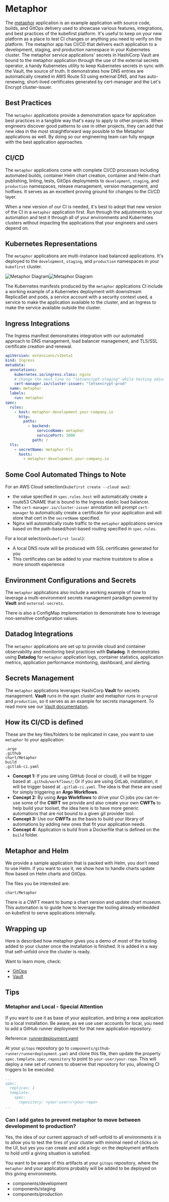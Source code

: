 
# Metaphor

The [metaphor](https://github.com/kubefirst/gitops-template/tree/main/metaphor) application is an example application with source code, builds, and GitOps delivery used to showcase various features, integrations, and best practices of the kubefirst platform. It's useful to keep on your new platform as a place to test CI changes or anything you need to verify on the platform. The metaphor app has CI/CD that delivers each application to a development, staging, and production namespace in your Kubernetes cluster. The metaphor service applications' secrets in HashiCorp Vault are bound to the metaphor application through the use of the external secrets operator, a handy Kubernetes utility to keep Kubernetes secrets in sync with the Vault, the source of truth. It demonstrates how DNS entries are automatically created in AWS Route 53 using external DNS, and has auto-renewing, short-lived certificates generated by cert-manager and the Let's Encrypt cluster-issuer.

## Best Practices

The `metaphor` applications provide a demonstration space for application best practices in a tangible way that's easy to apply to other projects. When engineers discover good patterns to use in other projects, they can add that new idea in the most straightforward way possible to the Metaphor applications as well. By doing so our engineering team can fully engage with the best application approaches.

## CI/CD

The `metaphor` applications come with complete CI/CD processes including automated builds, container Helm chart creation, container and Helm chart publishing, linting, tests, GitOps deployments to `development`, `staging`, and `production` namespaces, release management, version management, and hotfixes. It serves as an excellent proving ground for changes to the CI/CD layer.

When a new version of our CI is needed, it's best to adopt that new version of the CI in a `metaphor` application first. Run through the adjustments to your automation and test it through all of your environments and Kubernetes clusters without impacting the applications that your engineers and users depend on.

## Kubernetes Representations

The `metaphor` applications are multi-instance load balanced applications. It's deployed to the `development`, `staging`, and `production` namespaces in your `kubefirst` cluster.

![Metaphor Diagram](../img/metaphor/metaphor-diagram-light.png#light-mode)![Metaphor Diagram](../img/metaphor/metaphor-diagram-dark.png#dark-mode)

The Kubernetes manifests produced by the `metaphor` applications CI include a working example of a Kubernetes deployment with downstream ReplicaSet and pods, a service account with a security context used, a service to make the application available to the cluster, and an Ingress to make the service available outside the cluster.

## Ingress Integrations

The Ingress manifest demonstrates integration with our automated approach to DNS management, load balancer management, and TLS/SSL certificate creation and renewal.

``` yaml
apiVersion: extensions/v1beta1
kind: Ingress
metadata:
  annotations:
    kubernetes.io/ingress.class: nginx
    # Change the next line to "letsencrypt-staging" while testing adjustments, change to "letsencrypt-prod" after confirming LE certificate was issued
    cert-manager.io/cluster-issuer: "letsencrypt-prod"
  name: metaphor
  labels:
    run: metaphor
spec:
  rules:
    - host: metaphor-development.your-company.io
      http:
        paths:
          - backend:
              serviceName: metaphor
              servicePort: 3000
            path: /
  tls:
    - secretName: metaphor-tls
      hosts:
        - metaphor-development.your-company.io
```

## Some Cool Automated Things to Note

For an AWS Cloud selection(`kubefirst create --cloud aws`):

- the value specified in `spec.rules.host` will automatically create a route53 CNAME that is bound to the Ingress elastic load balancer.
- The `cert-manager.io/cluster-issuer` annotation will prompt `cert-manager` to automatically create a certificate for your application and will store that cert in the `secretName` specified.
- Nginx will automatically route traffic to the `metaphor` applications service based on the path-based/host-based routing specified in `spec.rules`.

For a local selection(`kubefirst local`):

- A local DNS route will be produced with SSL certificates generated for you
- This certificates can be added to your machine truststore to allow a more smooth experience

## Environment Configurations and Secrets

The `metaphor` applications also include a working example of how to leverage a multi-environment secrets management paradigm powered by **Vault** and `external-secrets`.

There is also a ConfigMap implementation to demonstrate how to leverage non-sensitive configuration values.

## Datadog Integrations

The `metaphor` applications are set up to provide cloud and container observability and monitoring best practices with **Datadog**. It demonstrates using **Datadog** for `metaphor` application logs, container statistics, application metrics, application performance monitoring, dashboard, and alerting.

## Secrets Management

The `metaphor` applications leverages HashiCorp **Vault** for secrets management. **Vault** runs in the `mgmt` cluster and metaphor runs in `preprod` and `production`, so it serves as an example for secrets management. To read more see our [Vault documentation](./vault.mdx).

## How its CI/CD is defined

These are the key files/folders to be replicated in case, you want to use `metaphor` to your application:

```shell
.argo
.github
chart/Metaphor
build
.gitlab-ci.yaml
```

- **Concept 1:** If you are using GitHub (local or cloud), it will be trigger based at `.github/workflows/`; Or if you are using GitLab, installation, it will be trigger based at `.gitlab-ci.yaml`. The idea is that these are used for simply triggering an **Argo Workflows**.
- **Concept 2:** By using **Argo Workflows** to drive your CI jobs you can re-use some of the **CWFT** we provide and also create your own **CWFTs** to help build your toolset, the idea here is to have more generic automations that are not bound to a given git provider tool.
- **Concept 3:** Use our **CWFTs** as the basis to build your library of automations by adding new ones that fit your application needs.
- **Concept 4:** Application is build from a Dockerfile that is defined on the `build` folder.

## Metaphor and Helm

We provide a sample application that is packed with Helm, you don't need to use Helm. if you want to use it, we show how to handle charts update flow based on Helm charts and GitOps.

The files you be interested are:

```shell
chart/Metaphor
```

There is a CWFT meant to bump a chart version and update chart museum. This automation is to guide how to leverage the tooling already embedded on kubefirst to serve applications internally.

## Wrapping up

Here is described how metaphor gives you a demo of most of the tooling added to your cluster once the installation is finished. It is added in a way that self-unfold once the cluster is ready.

Want to learn more, check:

- [GitOps](./gitops.mdx)
- [Vault](./vault.mdx)

## Tips

### Metaphor and Local - Special Attention

If you want to use it as base of your application, and bring a new application to a local installation. Be aware, as we use user accounts for local, you need to add a GitHub runner deployment for that new application repository.

Reference: [runnerdeployment.yaml](https://github.com/kubefirst/gitops-template/blob/main/k3d-github/cluster-types/mgmt/components/github-runner/runnerdeployment.yaml)

At your `gitops` repository go to `components/github-runner/runnerdeployment.yaml` and clone this file, then update the property `spec.template.spec.repository` to point to `your-user/your-repo`. This will deploy a new set of runners to observe that repository for you, allowing CI triggers to be executed.

```yaml
...
spec:
  replicas: 1
  template:
    spec:
      repository: <your-user>/<your-repo>
...
```

### Can I add gates to prevent metaphor to move between development to production?

Yes, the idea of our current approach of self-unfold to all environments it is to allow you to test the tires of your cluster with minimal need of clicks on the UI, but yes you can create and add a logic on the deployment artifacts to hold until a giving situation is satisfied.

You want to be aware of this artifacts at your `gitops` repository, where the `metaphor` and your applications probably will be added to be deployed on this giving environments.

- components/development
- components/staging
- components/production
